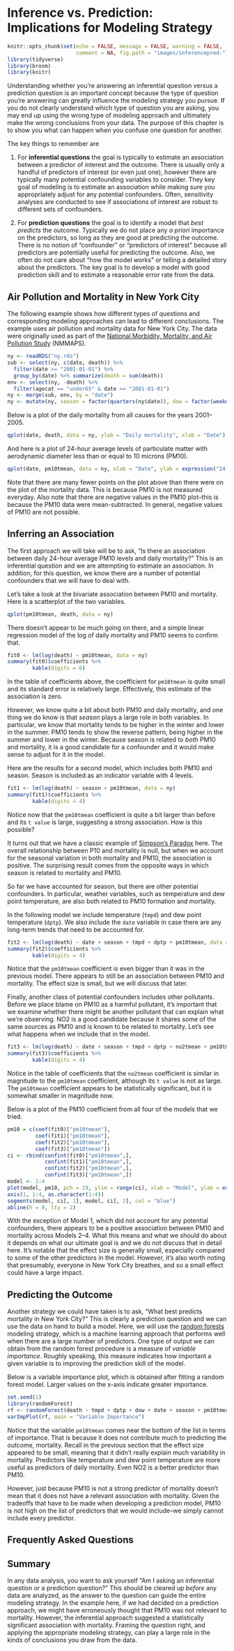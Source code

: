 # Inference vs. Prediction: Implications for Modeling Strategy

```r
knitr::opts_chunk$set(echo = FALSE, message = FALSE, warning = FALSE, 
                      comment = NA, fig.path = "images/inferencepred-")
library(tidyverse)
library(broom)
library(knitr)
```

Understanding whether you're answering an inferential question versus a prediction question is an important concept because the type of question you're answering can greatly influence the modeling strategy you pursue. If you do not clearly understand which type of question you are asking, you may end up using the wrong type of modeling approach and ultimately make the wrong conclusions from your data. The purpose of this chapter is to show you what can happen when you confuse one question for another.

The key things to remember are 

1. For **inferential questions** the goal is typically to estimate an association between a predictor of interest and the outcome. There is usually only a handful of predictors of interest (or even just one), however there are typically many potential confounding variables to consider. They key goal of modeling is to estimate an association while making sure you appropriately adjust for any potential confounders. Often, sensitivity analyses are conducted to see if associations of interest are robust to different sets of confounders.

2. For **prediction questions** the goal is to identify a model that *best predicts* the outcome. Typically we do not place any *a priori* importance on the predictors, so long as they are good at predicting the outcome. There is no notion of "confounder" or "predictors of interest" because all predictors are potentially useful for predicting the outcome. Also, we often do not care about "how the model works" or telling a detailed story about the predictors. The key goal is to develop a model with good prediction skill and to estimate a reasonable error rate from the data. 


## Air Pollution and Mortality in New York City

The following example shows how different types of questions and corresponding modeling approaches can lead to different conclusions. The example uses air pollution and mortality data for New York City. The data were originally used as part of the [National Morbidity, Mortality, and Air Pollution Study](http://www.ihapss.jhsph.edu) (NMMAPS).


```r
ny <- readRDS("ny.rds")
sub <- select(ny, c(date, death)) %>%
  filter(date >= "2001-01-01") %>%
  group_by(date) %>% summarize(death = sum(death))
env <- select(ny, -death) %>% 
  filter(agecat == "under65" & date >= "2001-01-01")
ny <- merge(sub, env, by = "date")
ny <- mutate(ny, season = factor(quarters(ny$date)), dow = factor(weekdays(ny$date)))
```

Below is a plot of the daily mortality from all causes for the years 2001--2005.

```r
qplot(date, death, data = ny, ylab = "Daily mortality", xlab = "Date")
```

And here is a plot of 24-hour average levels of particulate matter with aerodynamic diameter less than or equal to 10 microns (PM10). 

```r
qplot(date, pm10tmean, data = ny, xlab = "Date", ylab = expression("24-hr average " * PM[10]))
```

Note that there are many fewer points on the plot above than there were on the plot of the mortality data. This is because PM10 is not measured everyday. Also note that there are negative values in the PM10 plot--this is because the PM10 data were mean-subtracted. In general, negative values of PM10 are not possible.

## Inferring an Association

The first approach we will take will be to ask, "Is there an association between daily 24-hour average PM10 levels and daily mortality?" This is an inferential question and we are attempting to estimate an association. In addition, for this question, we know there are a number of potential confounders that we will have to deal with.

Let's take a look at the bivariate association between PM10 and mortality. Here is a scatterplot of the two variables.

```r
qplot(pm10tmean, death, data = ny)
```

There doesn't appear to be much going on there, and a simple linear regression model of the log of daily mortality and PM10 seems to confirm that.

```r
fit0 <- lm(log(death) ~ pm10tmean, data = ny)
summary(fit0)$coefficients %>%
        kable(digits = 6)
```

In the table of coefficients above, the coefficient for `pm10tmean` is quite small and its standard error is relatively large. Effectively, this estimate of the association is zero.

However, we know quite a bit about both PM10 and daily mortality, and one thing we do know is that *season* plays a large role in both variables. In particular, we know that mortality tends to be higher in the winter and lower in the summer. PM10 tends to show the reverse pattern, being higher in the summer and lower in the winter. Because season is related to *both* PM10 and mortality, it is a good candidate for a confounder and it would make sense to adjust for it in the model.

Here are the results for a second model, which includes both PM10 and season. Season is included as an indicator variable with 4 levels.


```r
fit1 <- lm(log(death) ~ season + pm10tmean, data = ny)
summary(fit1)$coefficients %>%
        kable(digits = 4)
```

Notice now that the `pm10tmean` coefficient is quite a bit larger than before and its `t value` is large, suggesting a strong association. How is this possible?

It turns out that we have a classic example of [Simpson's Paradox](https://en.wikipedia.org/wiki/Simpson%27s_paradox) here. The overall relationship between P10 and mortality is null, but when we account for the seasonal variation in both mortality and PM10, the association is positive. The surprising result comes from the opposite ways in which season is related to mortality and PM10.

So far we have accounted for season, but there are other potential confounders. In particular, weather variables, such as temperature and dew point temperature, are also both related to PM10 formation and mortality. 

In the following model we include temperature (`tmpd`) and dew point temperature (`dptp`). We also include the `date` variable in case there are any long-term trends that need to be accounted for.


```r
fit2 <- lm(log(death) ~ date + season + tmpd + dptp + pm10tmean, data = ny)
summary(fit2)$coefficients %>%
        kable(digits = 4)
```

Notice that the `pm10tmean` coefficient is even bigger than it was in the previous model. There appears to still be an association between PM10 and mortality. The effect size is small, but we will discuss that later.

Finally, another class of potential confounders includes other pollutants. Before we place blame on PM10 as a harmful pollutant, it's important that we examine whether there might be another pollutant that can explain what we're observing. NO2 is a good candidate because it shares some of the same sources as PM10 and is known to be related to mortality. Let's see what happens when we include that in the model.

```r
fit3 <- lm(log(death) ~ date + season + tmpd + dptp + no2tmean + pm10tmean, data = ny)
summary(fit3)$coefficients %>%
        kable(digits = 4)
```

Notice in the table of coefficients that the `no2tmean` coefficient is similar in magnitude to the `pm10tmean` coefficient, although its `t value` is not as large. The `pm10tmean` coefficient appears to be statistically significant, but it is somewhat smaller in magnitude now.

Below is a plot of the PM10 coefficient from all four of the models that we tried.

```r
pm10 = c(coef(fit0)["pm10tmean"],
         coef(fit1)["pm10tmean"],
         coef(fit2)["pm10tmean"],
         coef(fit3)["pm10tmean"])
ci <- rbind(confint(fit0)["pm10tmean",],
            confint(fit1)["pm10tmean",],
            confint(fit2)["pm10tmean",],
            confint(fit3)["pm10tmean",])
model <- 1:4
plot(model, pm10, pch = 19, ylim = range(ci), xlab = "Model", ylab = expression(PM[10] * " coefficient"), xaxt = "n")
axis(1, 1:4, as.character(1:4))
segments(model, ci[, 1], model, ci[, 2], col = "blue")
abline(h = 0, lty = 2)
```

With the exception of Model 1, which did not account for any potential confounders, there appears to be a positive association between PM10 and mortality across Models 2--4. What this means and what we should do about it depends on what our ultimate goal is and we do not discuss that in detail here. It's notable that the effect size is generally small, especially compared to some of the other predictors in the model. However, it's also worth noting that presumably, everyone in New York City breathes, and so a small effect could have a large impact.


## Predicting the Outcome

Another strategy we could have taken is to ask, "What best predicts mortality in New York City?" This is clearly a prediction question and we can use the data on hand to build a model. Here, we will use the [random forests](https://en.wikipedia.org/wiki/Random_forest) modeling strategy, which is a machine learning approach that performs well when there are a large number of predictors. One type of output we can obtain from the random forest procedure is a measure of *variable importance*. Roughly speaking, this measure indicates how important a given variable is to improving the prediction skill of the model. 

Below is a variable importance plot, which is obtained after fitting a random forest model. Larger values on the x-axis indicate greater importance.

```r
set.seed(1)
library(randomForest)
rf <- randomForest(death ~ tmpd + dptp + dow + date + season + pm10tmean + o3tmean + no2tmean, data = ny, na.action = na.omit)
varImpPlot(rf, main = "Variable Importance")
```

Notice that the variable `pm10tmean` comes near the bottom of the list in terms of importance. That is because it does not contribute much to predicting the outcome, mortality. Recall in the previous section that the effect size appeared to be small, meaning that it didn't really explain much variability in mortality. Predictors like temperature and dew point temperature are more useful as predictors of daily mortality. Even NO2 is a better predictor than PM10.

However, just because PM10 is not a strong predictor of mortality doesn't mean that it does not have a relevant association with mortality. Given the tradeoffs that have to be made when developing a prediction model, PM10 is not high on the list of predictors that we would include--we simply cannot include every predictor.

## Frequently Asked Questions


## Summary

In any data analysis, you want to ask yourself "Am I asking an inferential question or a prediction question?" This should be cleared up *before* any data are analyzed, as the answer to the question can guide the entire modeling strategy. In the example here, if we had decided on a prediction approach, we might have erroneously thought that PM10 was not relevant to mortality. However, the inferential approach suggested a statistically significant association with mortality. Framing the question right, and applying the appropriate modeling strategy, can play a large role in the kinds of conclusions you draw from the data.
